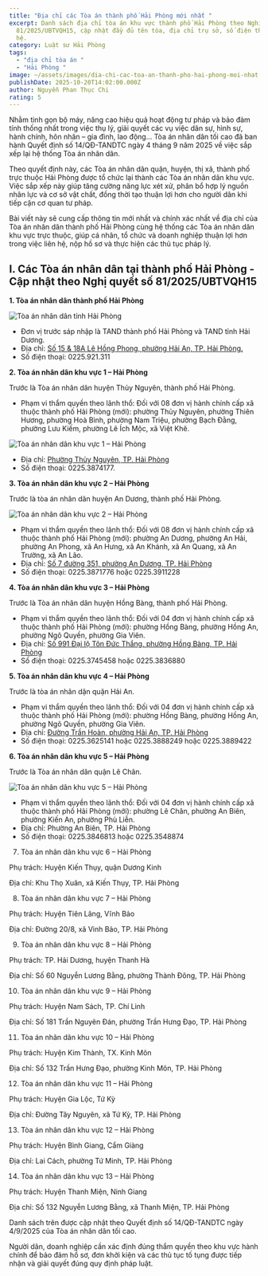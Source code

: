 ```yaml
---
title: "Địa chỉ các Tòa án thành phố Hải Phòng mới nhất "
excerpt: Danh sách địa chỉ tòa án khu vực thành phố Hải Phòng theo Nghị quyết số
  81/2025/UBTVQH15, cập nhật đầy đủ tên tòa, địa chỉ trụ sở, số điện thoại liên
  hệ.
category: Luật sư Hải Phòng
tags:
  - "địa chỉ tòa án "
  - "Hải Phòng "
image: ~/assets/images/dia-chi-cac-toa-an-thanh-pho-hai-phong-moi-nhat.png
publishDate: 2025-10-20T14:02:00.000Z
author: Nguyễn Phan Thục Chi
rating: 5
---
```

Nhằm tinh gọn bộ máy, nâng cao hiệu quả hoạt động tư pháp và bảo đảm tính thống nhất trong việc thụ lý, giải quyết các vụ việc dân sự, hình sự, hành chính, hôn nhân – gia đình, lao động… Tòa án nhân dân tối cao đã ban hành Quyết định số 14/QĐ-TANDTC ngày 4 tháng 9 năm 2025 về việc sắp xếp lại hệ thống Tòa án nhân dân.

Theo quyết định này, các Tòa án nhân dân quận, huyện, thị xã, thành phố trực thuộc Hải Phòng được tổ chức lại thành các Tòa án nhân dân khu vực. Việc sắp xếp này giúp tăng cường năng lực xét xử, phân bổ hợp lý nguồn nhân lực và cơ sở vật chất, đồng thời tạo thuận lợi hơn cho người dân khi tiếp cận cơ quan tư pháp.

Bài viết này sẽ cung cấp thông tin mới nhất và chính xác nhất về địa chỉ của Tòa án nhân dân thành phố Hải Phòng cùng hệ thống các Tòa án nhân dân khu vực trực thuộc, giúp cá nhân, tổ chức và doanh nghiệp thuận lợi hơn trong việc liên hệ, nộp hồ sơ và thực hiện các thủ tục pháp lý.

## I. Các Tòa án nhân dân tại thành phố Hải Phòng - Cập nhật theo Nghị quyết số 81/2025/UBTVQH15

**1. Tòa án nhân dân thành phố Hải Phòng**

![Tòa án nhân dân tỉnh Hải Phòng](~/assets/images/toa-an-nhan-dan-tinh-hai-phong.jpg "Tòa án nhân dân tỉnh Hải Phòng")

* Đơn vị trước sáp nhập là TAND thành phố Hải Phòng và TAND tỉnh Hải Dương.
* Địa chỉ: [Số 15 & 18A Lê Hồng Phong, phường Hải An, TP. Hải Phòng.](<RPM7+VFX, Đ. Lê Hồng Phong, Đằng Lâm, Hải An, Hải Phòng, Việt Nam>)
* Số điện thoại: 0225.921.311

**2. Tòa án nhân dân khu vực 1 – Hải Phòng**

Trước là Tòa án nhân dân huyện Thủy Nguyên, thành phố Hải Phòng. 

* Phạm vi thẩm quyền theo lãnh thổ: Đối với 08 đơn vị hành chính cấp xã thuộc thành phố Hải Phòng (mới): phường Thủy Nguyên, phường Thiên Hương, phường Hoà Bình, phường Nam Triệu, phường Bạch Đằng, phường Lưu Kiếm, phường Lê Ích Mộc, xã Việt Khê.

![Tòa án nhân dân khu vực 1 – Hải Phòng](~/assets/images/toa-an-nhan-dan-khu-vuc-1-hai-phong.jpg "Tòa án nhân dân khu vực 1 – Hải Phòng")

* Địa chỉ: [Phường Thủy Nguyên, TP. Hải Phòng](<Thủy Sơn, Thủy Nguyên, Hải Phòng, Việt Nam>)
* Số điện thoại: 0225.3874177.[](<Thủy Sơn, Thủy Nguyên, Hải Phòng, Việt Nam>)

**3. Tòa án nhân dân khu vực 2 – Hải Phòng**

Trước là tòa án nhân dân huyện An Dương, thành phố Hải Phòng. 

![Tòa án nhân dân khu vực 2 – Hải Phòng](~/assets/images/toa-an-nhan-dan-khu-vuc-2-hai-phong.jpg "Tòa án nhân dân khu vực 2 – Hải Phòng")

* Phạm vi thẩm quyền theo lãnh thổ: Đối với 08 đơn vị hành chính cấp xã thuộc thành phố Hải Phòng (mới): phường An Dương, phường An Hải, phường An Phong, xã An Hưng, xã An Khánh, xã An Quang, xã An Trường, xã An Lão.
* Địa chỉ: [Số 7 đường 351, phường An Dương, TP. Hải Phòng](<VJ87+2C2, Tổ 1, An Dương, Hải Phòng, Việt Nam>)
* Số điện thoại: 0225.3871776 hoặc 0225.3911228[](<VJ87+2C2, Tổ 1, An Dương, Hải Phòng, Việt Nam>)

**4. Tòa án nhân dân khu vực 3 – Hải Phòng**

Trước là Tòa án nhân dân huyện Hồng Bàng, thành phố Hải Phòng. 

* Phạm vi thẩm quyền theo lãnh thổ: Đối với 04 đơn vị hành chính cấp xã thuộc thành phố Hải Phòng (mới): phường Hồng Bàng, phường Hồng An, phường Ngô Quyền, phường Gia Viên.
* Địa chỉ: [Số 991 Đại lộ Tôn Đức Thắng, phường Hồng Bàng, TP. Hải Phòng](<VJ8X+MVC, An Trực, Sở Dầu, Hồng Bàng, Hải Phòng, Việt Nam>)
* Số điện thoại: 0225.3745458 hoặc 0225.3836880[](<VJ8X+MVC, An Trực, Sở Dầu, Hồng Bàng, Hải Phòng, Việt Nam>)

**5. Tòa án nhân dân khu vực 4 – Hải Phòng**

Trước là tòa án nhân dận quận Hải An. 

* Phạm vi thẩm quyền theo lãnh thổ: Đối với 04 đơn vị hành chính cấp xã thuộc thành phố Hải Phòng (mới): phường Hồng Bàng, phường Hồng An, phường Ngô Quyền, phường Gia Viên.
* Địa chỉ: [Đường Trần Hoàn, phường Hải An, TP. Hải Phòng](<Khu 5 Hạ Lũng, Đằng Hải, Hải An, Hải Phòng, Việt Nam>)
* Số điện thoại: 0225.3625141 hoặc 0225.3888249 hoặc 0225.3889422

**6. Tòa án nhân dân khu vực 5 – Hải Phòng**

Trước là Tòa án nhân dân quận Lê Chân.

![Tòa án nhân dân khu vực 5 – Hải Phòng](~/assets/images/toa-an-nhan-dan-khu-vuc-5-hai-phong.jpg "Tòa án nhân dân khu vực 5 – Hải Phòng")

* Phạm vi thẩm quyền theo lãnh thổ: Đối với 04 đơn vị hành chính cấp xã thuộc thành phố Hải Phòng (mới): phường Lê Chân, phường An Biên, phường Kiến An, phường Phù Liễn.
*  Địa chỉ: Phường An Biên, TP. Hải Phòng
* Số điện thoại: 0225.3846813 hoặc 0225.3548874

7. Tòa án nhân dân khu vực 6 – Hải Phòng

Phụ trách: Huyện Kiến Thụy, quận Dương Kinh

Địa chỉ: Khu Thọ Xuân, xã Kiến Thụy, TP. Hải Phòng

8. Tòa án nhân dân khu vực 7 – Hải Phòng

Phụ trách: Huyện Tiên Lãng, Vĩnh Bảo

Địa chỉ: Đường 20/8, xã Vinh Bảo, TP. Hải Phòng

9. Tòa án nhân dân khu vực 8 – Hải Phòng

Phụ trách: TP. Hải Dương, huyện Thanh Hà

Địa chỉ: Số 60 Nguyễn Lương Bằng, phường Thành Đông, TP. Hải Phòng

10. Tòa án nhân dân khu vực 9 – Hải Phòng

Phụ trách: Huyện Nam Sách, TP. Chí Linh

Địa chỉ: Số 181 Trần Nguyên Đán, phường Trần Hưng Đạo, TP. Hải Phòng

11. Tòa án nhân dân khu vực 10 – Hải Phòng

Phụ trách: Huyện Kim Thành, TX. Kinh Môn

Địa chỉ: Số 132 Trần Hưng Đạo, phường Kinh Môn, TP. Hải Phòng

12. Tòa án nhân dân khu vực 11 – Hải Phòng

Phụ trách: Huyện Gia Lộc, Tứ Kỳ

Địa chỉ: Đường Tây Nguyên, xã Tứ Kỳ, TP. Hải Phòng

13. Tòa án nhân dân khu vực 12 – Hải Phòng

Phụ trách: Huyện Bình Giang, Cẩm Giàng

Địa chỉ: Lai Cách, phường Tứ Minh, TP. Hải Phòng

14. Tòa án nhân dân khu vực 13 – Hải Phòng

Phụ trách: Huyện Thanh Miện, Ninh Giang

Địa chỉ: Số 132 Nguyễn Lương Bằng, xã Thanh Miện, TP. Hải Phòng

Danh sách trên được cập nhật theo Quyết định số 14/QĐ-TANDTC ngày 4/9/2025 của Tòa án nhân dân tối cao.

Người dân, doanh nghiệp cần xác định đúng thẩm quyền theo khu vực hành chính để bảo đảm hồ sơ, đơn khởi kiện và các thủ tục tố tụng được tiếp nhận và giải quyết đúng quy định pháp luật.
